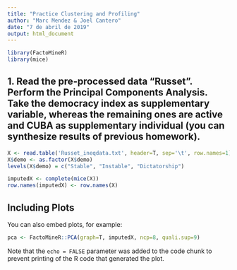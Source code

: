---
title: "Practice Clustering and Profiling"
author: "Marc Mendez & Joel Cantero"
date: "7 de abril de 2019"
output: html_document
---

```{r setup, include=FALSE}
library(FactoMineR)
library(mice)
```

## 1. Read the pre-processed data "Russet". Perform the Principal Components Analysis. Take the democracy index as supplementary variable, whereas the remaining ones are active and CUBA as supplementary individual (you can synthesize results of previous homework).

```{r read-table}
X <- read.table('Russet_ineqdata.txt', header=T, sep='\t', row.names=1)
X$demo <- as.factor(X$demo)
levels(X$demo) = c("Stable", "Instable", "Dictatorship")

imputedX <- complete(mice(X))
row.names(imputedX) <- row.names(X)
```

## Including Plots

You can also embed plots, for example:

```{r pca}
pca <- FactoMineR::PCA(graph=T, imputedX, ncp=8, quali.sup=9)

```

Note that the `echo = FALSE` parameter was added to the code chunk to prevent printing of the R code that generated the plot.
